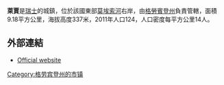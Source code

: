 '''萊賈'''是[[瑞士|瑞士]]的城鎮，位於該國東部[[莫埃索河|莫埃索河]]右岸，由[[格勞賓登州|格勞賓登州]]負責管轄，面積9.18平方公里，海拔高度337米，2011年人口124，人口密度每平方公里14人。

==外部連結==
* [https://web.archive.org/web/20060824225206/http://leggia.moesano.ch/ Official website] {{it icon}}

{{Switzerland-geo-stub}}
[[Category:格劳宾登州的市镇|Category:格劳宾登州的市镇]]